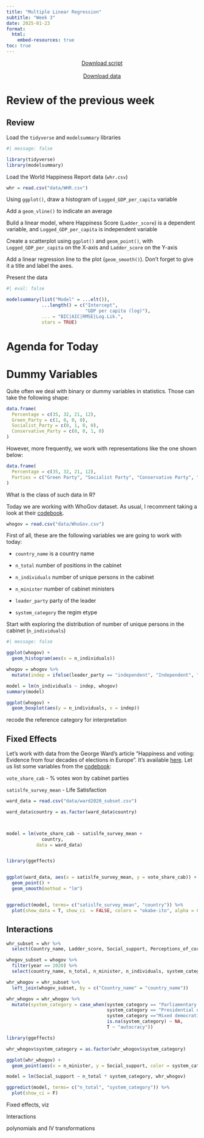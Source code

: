 ```yaml
---
title: "Multiple Linear Regression"
subtitle: "Week 3"
date: 2025-01-23
format: 
  html:
    embed-resources: true
toc: true
---
```


<center>
<a href="https://artur-baranov.github.io/nu-ps405-ds/scripts/ps405-d_2.qmd" class="btn btn-primary" role="button" download="ps405-d_2.qmd" style="width:200px" target="_blank">Download script</a>
</center>
<br>
<center>
<a href="https://artur-baranov.github.io/nu-ps405-ds/data/WHR.csv" class="btn btn-primary" role="button" download="WHR.csv" style="width:200px" target="_blank">Download data</a>
</center>


# Review of the previous week

::: callout-note
## Review

Load the `tidyverse` and `modelsummary` libraries

```r
#| message: false

library(tidyverse)
library(modelsummary)
```

Load the World Happiness Report data (`whr.csv`)

```r
whr = read.csv("data/WHR.csv")
```

Using `ggplot()`, draw a histogram of `Logged_GDP_per_capita` variable



Add a `geom_vline()` to indicate an average



Build a linear model, where Happiness Score (`Ladder_score`) is a dependent variable, and `Logged_GDP_per_capita` is independent variable



Create a scatterplot using `ggplot()` and `geom_point()`, with `Logged_GDP_per_capita` on the X-axis and `Ladder_score` on the Y-axis



Add a linear regression line to the plot (`geom_smooth()`). Don't forget to give it a title and label the axes.



Present the data

```r
#| eval: false

modelsummary(list("Model" = ...elt()),
             ...length() = c("Intercept", 
                             "GDP per capita (log)"),
             ... = "BIC|AIC|RMSE|Log.Lik.",    
             stars = TRUE) 
```


:::

# Agenda for Today




# Dummy Variables

Quite often we deal with binary or dummy variables in statistics. Those can take the following shape:

```r
data.frame(
  Percentage = c(35, 32, 21, 12),
  Green_Party = c(1, 0, 0, 0),
  Socialist_Party = c(0, 1, 0, 0),
  Conservative_Party = c(0, 0, 1, 0)
)
```

However, more frequently, we work with representations like the one shown below:

```r
data.frame(
  Percentage = c(35, 32, 21, 12),
  Parties = c("Green Party", "Socialist Party", "Conservative Party", "Other Parties")
)
```


What is the class of such data in R?

Today we are working with WhoGov dataset. As usual, I recomment taking a look at their [codebook](https://politicscentre.nuffield.ox.ac.uk/media/4117/whogov_codebook.pdf).

```r
whogov = read.csv("data/WhoGov.csv")
```

First of all, these are the following variables we are going to work with today:

-   `country_name` is a country name

-   `n_total` number of positions in the cabinet

-   `n_individuals` number of unique persons in the cabinet

-   `n_minister` number of cabinet ministers

-   `leader_party` party of the leader

-   `system_category` the regim etype

Start with exploring the distribution of number of unique persons in the cabinet (`n_individuals`)

```r
#| message: false

ggplot(whogov) +
  geom_histogram(aes(x = n_individuals)) 
```



```r
whogov = whogov %>%
  mutate(indep = ifelse(leader_party == "independent", "Independent", "Non-independent"))

model = lm(n_individuals ~ indep, whogov)
summary(model)
```


```r
ggplot(whogov) +
  geom_boxplot(aes(y = n_individuals, x = indep)) 
```


recode the reference category for interpretation



## Fixed Effects

Let's work with data from the George Ward's article "Happiness and voting: Evidence from four decades of elections in Europe". It's available [here](https://doi.org/10.1111/ajps.12492). Let us list some variables from the [codebook](https://doi.org/10.7910/DVN/QWLGGN):

`vote_share_cab` - % votes won by cabinet parties

`satislfe_survey_mean` - Life Satisfaction

```r
ward_data = read.csv("data/ward2020_subset.csv")

ward_data$country = as.factor(ward_data$country)



model = lm(vote_share_cab ~ satislfe_survey_mean +
             country,
           data = ward_data)


library(ggeffects)


ggplot(ward_data, aes(x = satislfe_survey_mean, y = vote_share_cab)) +
  geom_point() +
  geom_smooth(method = "lm")


ggpredict(model, terms= c("satislfe_survey_mean", "country")) %>%
  plot(show_data = T, show_ci  = FALSE, colors = "okabe-ito", alpha = 0.5, line_size = 1) 


```


## Interactions




```r
whr_subset = whr %>%
  select(Country_name, Ladder_score, Social_support, Perceptions_of_corruption, Continent)

whogov_subset = whogov %>%
  filter(year == 2020) %>%
  select(country_name, n_total, n_minister, n_individuals, system_category)

whr_whogov = whr_subset %>%
  left_join(whogov_subset, by = c("Country_name" = "country_name")) 

whr_whogov = whr_whogov %>%
  mutate(system_category = case_when(system_category == "Parliamentary democracy" ~ "democracy",
                                     system_category == "Presidential democracy" ~ "democracy",
                                     system_category =="Mixed democratic" ~ "democracy",
                                     is.na(system_category) ~ NA,
                                     T ~ "autocracy"))
```

```r
library(ggeffects)

whr_whogov$system_category = as.factor(whr_whogov$system_category)

ggplot(whr_whogov) +
  geom_point(aes(x = n_minister, y = Social_support, color = system_category))

model = lm(Social_support ~ n_total * system_category, whr_whogov)

ggpredict(model, terms= c("n_total", "system_category")) %>%
  plot(show_ci = F) 
```




Fixed effects, viz



Interactions

polynomials and IV transformations 